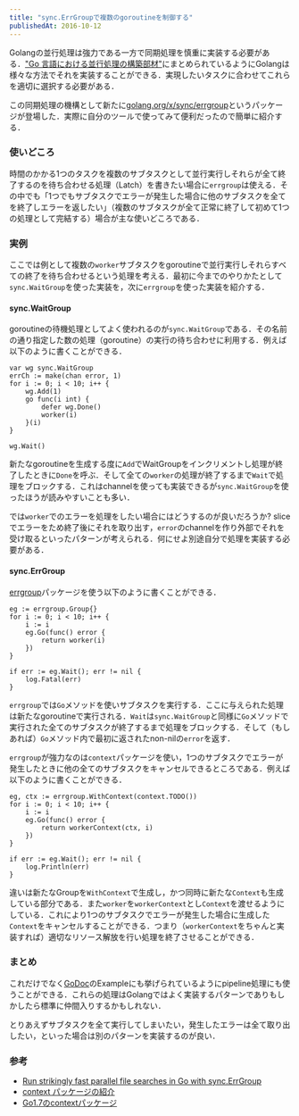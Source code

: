```yaml
---
title: "sync.ErrGroupで複数のgoroutineを制御する"
publishedAt: 2016-10-12
---
```


Golangの並行処理は強力である一方で同期処理を慎重に実装する必要がある．["Go 言語における並行処理の構築部材"](http://motemen.hatenablog.com/entry/2016/05/go-concurrent-building-blocks)にまとめられているようにGolangは様々な方法でそれを実装することができる．実現したいタスクに合わせてこれらを適切に選択する必要がある．

この同期処理の機構として新たに[golang.org/x/sync/errgroup](https://godoc.org/golang.org/x/sync/errgroup)というパッケージが登場した．実際に自分のツールで使ってみて便利だったので簡単に紹介する．

### 使いどころ

時間のかかる1つのタスクを複数のサブタスクとして並行実行しそれらが全て終了するのを待ち合わせる処理（Latch）を書きたい場合に`errgroup`は使える．その中でも「1つでもサブタスクでエラーが発生した場合に他のサブタスクを全てを終了しエラーを返したい」（複数のサブタスクが全て正常に終了して初めて1つの処理として完結する）場合が主な使いどころである．

### 実例

ここでは例として複数の`worker`サブタスクをgoroutineで並行実行しそれらすべての終了を待ち合わせるという処理を考える．最初に今までのやりかたとして`sync.WaitGroup`を使った実装を，次に`errgroup`を使った実装を紹介する．

#### sync.WaitGroup

goroutineの待機処理としてよく使われるのが`sync.WaitGroup`である．その名前の通り指定した数の処理（goroutine）の実行の待ち合わせに利用する．例えば以下のように書くことができる．

```golang
var wg sync.WaitGroup
errCh := make(chan error, 1)
for i := 0; i < 10; i++ {
    wg.Add(1)
    go func(i int) {
        defer wg.Done()
        worker(i)
    }(i)
}

wg.Wait()
```

新たなgoroutineを生成する度に`Add`でWaitGroupをインクリメントし処理が終了したときに`Done`を呼ぶ．そして全ての`worker`の処理が終了するまで`Wait`で処理をブロックする．これはchannelを使っても実装できるが`sync.WaitGroup`を使ったほうが読みやすいことも多い．

では`worker`でのエラーを処理をしたい場合にはどうするのが良いだろうか? sliceでエラーをため終了後にそれを取り出す，`error`のchannelを作り外部でそれを受け取るといったパターンが考えられる．何にせよ別途自分で処理を実装する必要がある．

#### sync.ErrGroup

[errgroup](https://godoc.org/golang.org/x/sync/errgroup)パッケージを使う以下のように書くことができる．

```golang
eg := errgroup.Group{}
for i := 0; i < 10; i++ {
    i := i
    eg.Go(func() error {
        return worker(i)
    })
}

if err := eg.Wait(); err != nil {
    log.Fatal(err)
}
```

`errgroup`では`Go`メソッドを使いサブタスクを実行する．ここに与えられた処理は新たなgoroutineで実行される．`Wait`は`sync.WaitGroup`と同様に`Go`メソッドで実行された全てのサブタスクが終了するまで処理をブロックする．そして（もしあれば）`Go`メソッド内で最初に返されたnon-nilの`error`を返す．

`errgroup`が強力なのは`context`パッケージを使い，1つのサブタスクでエラーが発生したときに他の全てのサブタスクをキャンセルできるところである．例えば以下のように書くことができる．

```golang
eg, ctx := errgroup.WithContext(context.TODO())
for i := 0; i < 10; i++ {
    i := i
    eg.Go(func() error {
        return workerContext(ctx, i)
    })
}

if err := eg.Wait(); err != nil {
    log.Println(err)
}
```

違いは新たなGroupを`WithContext`で生成し，かつ同時に新たな`Context`も生成している部分である．また`worker`を`workerContext`とし`Context`を渡せるようにしている．これにより1つのサブタスクでエラーが発生した場合に生成した`Context`をキャンセルすることができる．つまり（`workerContext`をちゃんと実装すれば）適切なリソース解放を行い処理を終了させることができる．


### まとめ

これだけでなく[GoDoc](https://godoc.org/golang.org/x/sync/errgroup)のExampleにも挙げられているようにpipeline処理にも使うことができる．これらの処理はGolangではよく実装するパターンでありもしかしたら標準に仲間入りするかもしれない．

とりあえずサブタスクを全て実行してしまいたい，発生したエラーは全て取り出したい，といった場合は別のパターンを実装するのが良い．


### 参考

- [Run strikingly fast parallel file searches in Go with sync.ErrGroup](https://www.oreilly.com/learning/run-strikingly-fast-parallel-file-searches-in-go-with-sync-errgroup)
- [context パッケージの紹介](http://go-talks.appspot.com/github.com/matope/talks/2016/context/context.slide#1)
- [Go1.7のcontextパッケージ](http://deeeet.com/writing/2016/07/22/context/)
